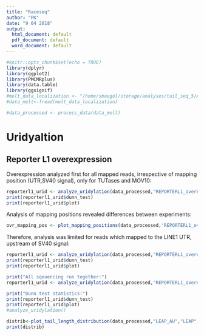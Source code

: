 ```yaml
---
title: "Raceseq"
author: "PK"
date: "9 04 2018"
output:
  html_document: default
  pdf_document: default
  word_document: default
---
```


```r
#knitr::opts_chunk$set(echo = TRUE)
library(dplyr)
library(ggplot2)
library(PMCMRplus)
library(data.table)
library(ggsignif)
#melt_data_localization <- "/home/smaegol/storage/analyses/tail_seq_5/ALL/processing_out/all_samples_2_3_4_5_anal.tsv"
#data_melt<-fread(melt_data_localization)
```


```r
#data_processed <- process_data(data_melt)
```

# Uridyaltion

## Reporter L1 overexpression

Overexpression analyzed first for all mapped reads, irrespective of mapping position (UTR,SV40 signal), only for TUTases and MOV10:

```r
reporterl1_urid <- analyze_uridylation(data_processed,"REPORTERL1_overexp","OVR",include_jitter=T,facet_projects = TRUE,project = c("Tailseq_4","Tailseq_5","Tailseq_2"),conditions=c("CNTRL","TUT7WT","TUT7MT","TUT4WT","TUT4MT","MOV10"))
print(reporterl1_urid$dunn_test)
print(reporterl1_urid$plot)
```

Analysis of mapping positions revealed differences between experiments:

```r
ovr_mapping_pos <- plot_mapping_positions(data_processed,'REPORTERL1_overexp','OVR',conditions = c("CNTRL"),mapping_position_min = 8900, mapping_position_max = 9200, facet_projects = T)
```

Therefore, analysis was limited for reads which mapped to the LINE1 UTR, upstream of SV40 signal:

```r
reporterl1_urid <- analyze_uridylation(data_processed,"REPORTERL1_overexp","OVR",include_jitter=T,facet_projects = TRUE,project = c("Tailseq_4","Tailseq_5","Tailseq_2"),conditions=c("CNTRL","TUT7WT","TUT7MT","TUT4WT","TUT4MT","MOV10"),mapping_position_max = 9010)
print(reporterl1_urid$dunn_test)
print(reporterl1_urid$plot)

print("All sqeuencing run together:")
reporterl1_urid <- analyze_uridylation(data_processed,"REPORTERL1_overexp","OVR",include_jitter=T,facet_projects = FALSE,project = c("Tailseq_4","Tailseq_5","Tailseq_2"),conditions=c("CNTRL","TUT7WT","TUT7MT","TUT4WT","TUT4MT","MOV10"),mapping_position_max = 9010)

print("Dunn test statistics:")
print(reporterl1_urid$dunn_test)
print(reporterl1_urid$plot)
#analyze_uridylation()
```

``` r
distrib<-plot_tail_length_distribution(data_processed,"LEAP_AU","LEAP",conditions=c("19A","19A3U"),max_tail_length = 30, min_tail_length=10,facet_conditions = T,AUtail = 'Ataila')
print(distrib)
```